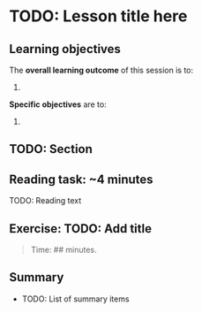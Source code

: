 # TODO: Lesson title here

<!-- TODO: Add an introduction here -->

## Learning objectives

The **overall learning outcome** of this session is to:

1.  

**Specific objectives** are to:

1.  

## TODO: Section

::: callout-note
## Reading task: \~4 minutes

TODO: Reading text
:::

## Exercise: TODO: Add title

> Time: \## minutes.

## Summary

-   TODO: List of summary items
